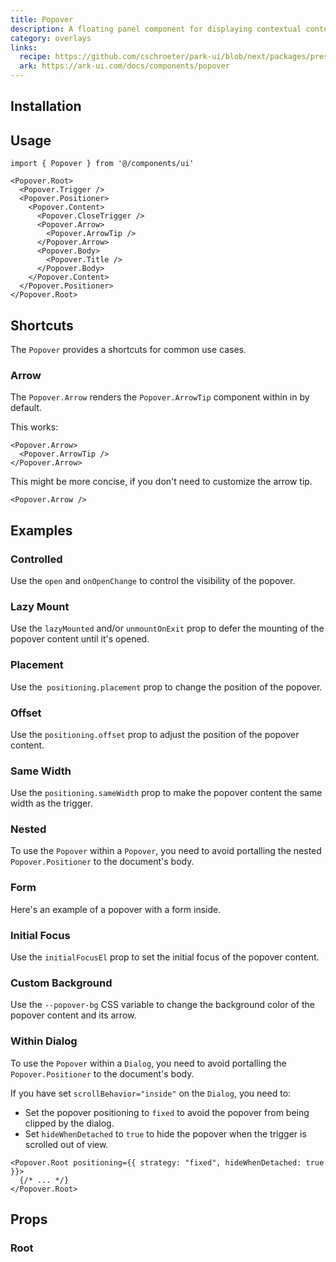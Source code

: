 ```yaml
---
title: Popover
description: A floating panel component for displaying contextual content.
category: overlays
links:
  recipe: https://github.com/cschroeter/park-ui/blob/next/packages/preset/src/recipes/popover.ts
  ark: https://ark-ui.com/docs/components/popover
---
```


<ComponentExample name="basic" />

## Installation

<InstallationGuide />

## Usage

```tsx
import { Popover } from '@/components/ui'
```

```tsx
<Popover.Root>
  <Popover.Trigger />
  <Popover.Positioner>
    <Popover.Content>
      <Popover.CloseTrigger />
      <Popover.Arrow>
        <Popover.ArrowTip />
      </Popover.Arrow>
      <Popover.Body>
        <Popover.Title />
      </Popover.Body>
    </Popover.Content>
  </Popover.Positioner>
</Popover.Root>
```

## Shortcuts

The `Popover` provides a shortcuts for common use cases.

### Arrow

The `Popover.Arrow` renders the `Popover.ArrowTip` component within in by
default.

This works:

```tsx
<Popover.Arrow>
  <Popover.ArrowTip />
</Popover.Arrow>
```

This might be more concise, if you don't need to customize the arrow tip.

```tsx
<Popover.Arrow />
```

## Examples

### Controlled

Use the `open` and `onOpenChange` to control the visibility of the popover.

<ComponentExample name="controlled" />

### Lazy Mount

Use the `lazyMounted` and/or `unmountOnExit` prop to defer the mounting of the popover content until it's opened.

<ComponentExample name="lazy-mount" />

### Placement

Use the` positioning.placement` prop to change the position of the popover.

<ComponentExample name="placement" />

### Offset

Use the `positioning.offset` prop to adjust the position of the popover content.

<ComponentExample name="offset" />

### Same Width

Use the `positioning.sameWidth` prop to make the popover content the same width
as the trigger.

<ComponentExample name="same-width" />

### Nested

To use the `Popover` within a `Popover`, you need to avoid portalling the nested `Popover.Positioner` to the document's body.

<ComponentExample name="nested" />

### Form

Here's an example of a popover with a form inside.

<ComponentExample name="form" />

### Initial Focus

Use the `initialFocusEl` prop to set the initial focus of the popover content.

<ComponentExample name="initial-focus" />

### Custom Background

Use the `--popover-bg` CSS variable to change the background color of the
popover content and its arrow.

<ComponentExample name="custom-background" />

### Within Dialog

To use the `Popover` within a `Dialog`, you need to avoid portalling the `Popover.Positioner` to the document's body. 

If you have set `scrollBehavior="inside"` on the `Dialog`, you need to:
- Set the popover positioning to `fixed` to avoid the popover from being clipped
  by the dialog.
- Set `hideWhenDetached` to `true` to hide the popover when the trigger is
  scrolled out of view.

```tsx
<Popover.Root positioning={{ strategy: "fixed", hideWhenDetached: true }}>
  {/* ... */}
</Popover.Root>
```

<ComponentExample name="dialog" />

## Props

### Root

<PropsTable part="Root" />

